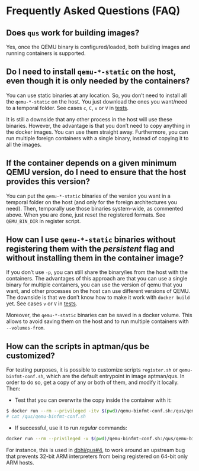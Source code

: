 # Frequently Asked Questions (FAQ)

## Does `qus` work for building images?

Yes, once the QEMU binary is configured/loaded, both building images and running containers is supported.

## Do I need to install `qemu-*-static` on the host, even though it is only needed by the containers?

You can use static binaries at any location. So, you don't need to install all the `qemu-*-static` on the host. You just download the ones you want/need to a temporal folder. See cases `c`, `C`, `v` or `V` in [tests](tests.md).

It is still a downside that any other process in the host will use these binaries. However, the advantage is that you don't need to copy anything in the docker images. You can use them straight away. Furthermore, you can run multiple foreign containers with a single binary, instead of copying it to all the images.

## If the container depends on a given minimum QEMU version, do I need to ensure that the host provides this version?

You can put the `qemu-*-static` binaries of the version you want in a temporal folder on the host (and only for the foreign architectures you need). Then, temporally use those binaries system-wide, as commented above. When you are done, just reset the registered formats. See `QEMU_BIN_DIR` in register script.

## How can I use `qemu-*-static` binaries without registering them with the *persistent* flag and without installing them in the container image?

If you don't use `-p`, you can still share the binary/ies from the host with the containers. The advantages of this approach are that you can use a single binary for multiple containers, you can use the version of qemu that you want, and other processes on the host can use different versions of QEMU. The downside is that we don't know how to make it work with `docker build` yet. See cases `v` or `V` in [tests](tests.md).

Moreover, the `qemu-*-static` binaries can be saved in a docker volume. This allows to avoid saving them on the host and to run multiple containers with `--volumes-from`.

## How can the scripts in aptman/qus be customized?

For testing purposes, it is possible to customize scripts `register.sh` or `qemu-binfmt-conf.sh`, which are the default entrypoint in image aptman/qus. In order to do so, get a copy of any or both of them, and modify it locally. Then:

- Test that you can overwrite the copy inside the container with it:

```sh
$ docker run --rm --privileged -itv $(pwd)/qemu-binfmt-conf.sh:/qus/qemu-binfmt-conf.sh --entrypoint=sh aptman/qus
# cat /qus/qemu-binfmt-conf.sh
```

- If successful, use it to run *regular* commands:

```sh
docker run --rm --privileged -v $(pwd)/qemu-binfmt-conf.sh:/qus/qemu-binfmt-conf.sh aptman/qus -s -- -p
```

For instance, this is used in [dbhi/qus#4](https://github.com/dbhi/qus/issues/4), to work around an upstream bug that prevents 32-bit ARM interpreters from being registered on 64-bit only ARM hosts.
